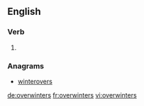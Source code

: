 ==English==

===Verb===
{{head|en}}

# {{en-third-person singular of|overwinter}}

===Anagrams===
* [[winterovers#English|winterovers]]

[[de:overwinters]]
[[fr:overwinters]]
[[vi:overwinters]]